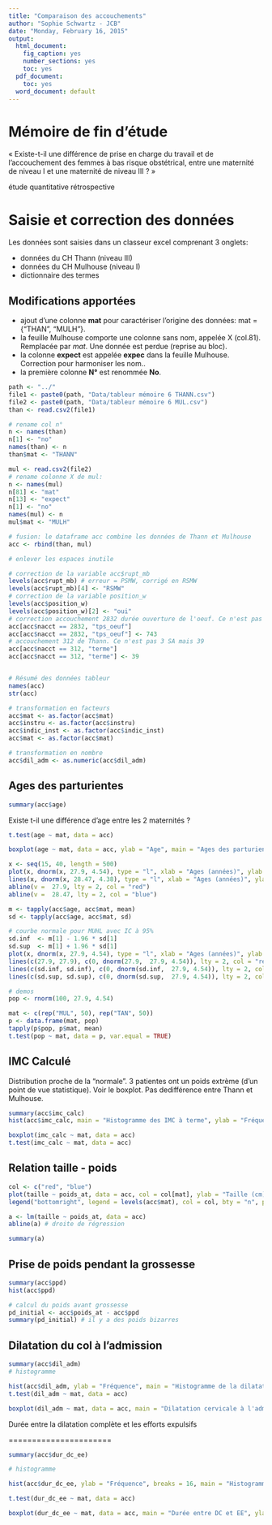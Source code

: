 ```yaml
---
title: "Comparaison des accouchements"
author: "Sophie Schwartz - JCB"
date: "Monday, February 16, 2015"
output:
  html_document:
    fig_caption: yes
    number_sections: yes
    toc: yes
  pdf_document:
    toc: yes
  word_document: default
---
```


Mémoire de fin d'étude
======================

« Existe-t-il une différence de prise en charge du travail et de l'accouchement des femmes à bas risque obstétrical, entre une maternité de niveau I et une maternité de niveau III ? »

étude quantitative rétrospective

Saisie et correction des données
================================

Les données sont saisies dans un classeur excel comprenant 3 onglets:

- données du CH Thann (niveau III)
- données du CH Mulhouse (niveau I)
- dictionnaire des termes

Modifications apportées
-----------------------

- ajout d'une colonne __mat__ pour caractériser l'origine des données: mat = {"THAN", "MULH"}.
- la feuille Mulhouse comporte une colonne sans nom, appelée X (col.81). Remplacée par _mat_. Une donnée est perdue (reprise au bloc).
- la colonne __expect__ est appelée __expec__ dans la feuille Mulhouse. Correction pour harmoniser les nom..
- la première colonne __N°__ est renommée __No__.

```r
path <- "../"
file1 <- paste0(path, "Data/tableur mémoire 6 THANN.csv")
file2 <- paste0(path, "Data/tableur mémoire 6 MUL.csv")
than <- read.csv2(file1)

# rename col n°
n <- names(than)
n[1] <- "no"
names(than) <- n
than$mat <- "THANN"

mul <- read.csv2(file2)
# rename colonne X de mul:
n <- names(mul)
n[81] <- "mat"
n[13] <- "expect"
n[1] <- "no"
names(mul) <- n
mul$mat <- "MULH"

# fusion: le dataframe acc combine les données de Thann et Mulhouse
acc <- rbind(than, mul)

# enlever les espaces inutile

# correction de la variable acc$rupt_mb
levels(acc$rupt_mb) # erreur = PSMW, corrigé en RSMW
levels(acc$rupt_mb)[4] <- "RSMW"
# correction de la variable position_w
levels(acc$position_w)
levels(acc$position_w)[2] <- "oui"
# correction accouchement 2832 durée ouverture de l'oeuf. Ce n'est pas 7283 minutes mais 743.
acc[acc$nacct == 2832, "tps_oeuf"]
acc[acc$nacct == 2832, "tps_oeuf"] <- 743
# accouchement 312 de Thann. Ce n'est pas 3 SA mais 39
acc[acc$nacct == 312, "terme"]
acc[acc$nacct == 312, "terme"] <- 39


# Résumé des données tableur
names(acc)
str(acc)

# transformation en facteurs
acc$mat <- as.factor(acc$mat)
acc$instru <- as.factor(acc$instru)
acc$indic_inst <- as.factor(acc$indic_inst)
acc$mat <- as.factor(acc$mat)

# transformation en nombre
acc$dil_adm <- as.numeric(acc$dil_adm)

```

Ages des parturientes
---------------------

```r
summary(acc$age)
```

Existe t-il une différence d'age entre les 2 maternités ?

```r
t.test(age ~ mat, data = acc)

boxplot(age ~ mat, data = acc, ylab = "Age", main = "Ages des parturientes", col = "yellow")

x <- seq(15, 40, length = 500)
plot(x, dnorm(x, 27.9, 4.54), type = "l", xlab = "Ages (années)", ylab = "Fréquence", col = "red")
lines(x, dnorm(x, 28.47, 4.38), type = "l", xlab = "Ages (années)", ylab = "Fréquence", col = "blue")
abline(v =  27.9, lty = 2, col = "red")
abline(v =  28.47, lty = 2, col = "blue")

m <- tapply(acc$age, acc$mat, mean)
sd <- tapply(acc$age, acc$mat, sd)

# courbe normale pour MUHL avec IC à 95%
sd.inf  <- m[1] - 1.96 * sd[1]
sd.sup  <- m[1] + 1.96 * sd[1]
plot(x, dnorm(x, 27.9, 4.54), type = "l", xlab = "Ages (années)", ylab = "Fréquence", col = "red")
lines(c(27.9, 27.9), c(0, dnorm(27.9,  27.9, 4.54)), lty = 2, col = "red")
lines(c(sd.inf, sd.inf), c(0, dnorm(sd.inf,  27.9, 4.54)), lty = 2, col = "red")
lines(c(sd.sup, sd.sup), c(0, dnorm(sd.sup,  27.9, 4.54)), lty = 2, col = "red")

# demos
pop <- rnorm(100, 27.9, 4.54)

mat <- c(rep("MUL", 50), rep("TAN", 50))
p <- data.frame(mat, pop)
tapply(p$pop, p$mat, mean)
t.test(pop ~ mat, data = p, var.equal = TRUE)

```
IMC Calculé
-----------

Distribution proche de la "normale". 3 patientes ont un poids extrème (d'un point de vue statistique). Voir le boxplot. Pas dedifférence entre Thann et Mulhouse.

```r
summary(acc$imc_calc)
hist(acc$imc_calc, main = "Histogramme des IMC à terme", ylab = "Fréquence", xlab = "IMC")

boxplot(imc_calc ~ mat, data = acc)
t.test(imc_calc ~ mat, data = acc)

```

Relation taille - poids
------------------------
```r
col <- c("red", "blue")
plot(taille ~ poids_at, data = acc, col = col[mat], ylab = "Taille (cm)", xlab = "Poids (kg)", main = "Relation taille - poids", pch = 19)
legend("bottomright", legend = levels(acc$mat), col = col, bty = "n", pch = 19, cex = 0.75)

a <- lm(taille ~ poids_at, data = acc)
abline(a) # droite de régression

summary(a)

```
Prise de poids pendant la grossesse
-----------------------------------

```r
summary(acc$ppd)
hist(acc$ppd)

# calcul du poids avant grossesse
pd_initial <- acc$poids_at - acc$ppd
summary(pd_initial) # il y a des poids bizarres

```
Dilatation du col à l'admission
-------------------------------
```r
summary(acc$dil_adm)
# histogramme

hist(acc$dil_adm, ylab = "Fréquence", main = "Histogramme de la dilatation cervicale à l'admission",xlab = "Dilatation cervicale à l'admission (en centimètres)", col = "green")
t.test(dil_adm ~ mat, data = acc)

boxplot(dil_adm ~ mat, data = acc, main = "Dilatation cervicale à l'admission", ylab = "Dilatation cervicale à l'admission", col = "yellow")
```

Durée entre la dilatation complète et les efforts expulsifs

======================

```r

summary(acc$dur_dc_ee)

# histogramme

hist(acc$dur_dc_ee, ylab = "Fréquence", breaks = 16, main = "Histogramme de la durée entre DC et EE",xlab = "durée (en minutes)", col = "green")

t.test(dur_dc_ee ~ mat, data = acc)

boxplot(dur_dc_ee ~ mat, data = acc, main = "Durée entre DC et EE", ylab = "Age", col = "yellow")

```
